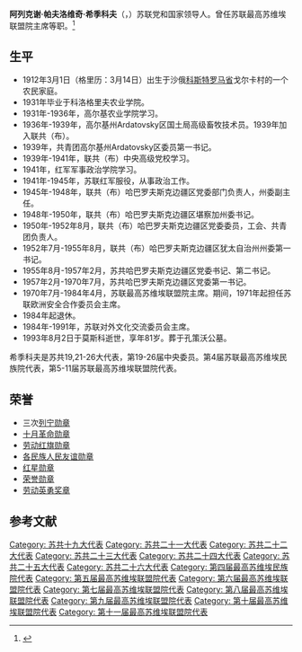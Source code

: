 {{Infobox Officeholder
|name         = 阿列克谢·帕夫洛维奇·希季科夫
|image        = Alexey Shitikov (1982).jpg
|native_name  =Алексе́й Па́влович Ши́тиков
|office      = [[苏联最高苏维埃联盟院|苏联最高苏维埃联盟院]]主席
|term_start  = 1970年7月14日
|term_end    = 1984年4月11日
|predecessor = [[伊万·瓦西里耶维奇·斯皮里多诺夫|伊万·瓦西里耶维奇·斯皮里多诺夫]]
|successor   = [[列夫·尼古拉耶维奇·托尔库诺夫|列夫·尼古拉耶维奇·托尔库诺夫]]
|birth_date   = {{OldStyleDate|1912年|3月14日|3月1日}}
|birth_place  = {{flag|Russian Empire}}[[科斯特罗马省|科斯特罗马省]]戈尔卡村
|death_date   = {{death date and age|1993|8|2|1912|3|14|df=y}}
|death_place  = {{RUS}}[[莫斯科|莫斯科]]
|nationality  = {{flag|Russian Empire}}（1912-1917）<br>{{flag|Russian SFSR|1918}}（1918-1922）<br>{{URS}}（1922-1991）<br>{{RUS}}（1991-1993）
|party        = [[苏联共产党|苏联共产党]]
|profession   =
|awards={{{!}} style="background: transparent"
{{!}}{{列宁勋章}}{{!!}}{{列宁勋章}}{{!!}}{{列宁勋章}}{{!!}}{{十月革命勋章}}
{{!}}-
{{!}}{{劳动红旗勋章}}{{!!}}{{各族人民友谊勋章}}{{!!}}{{红星勋章}}{{!!}}{{苏联荣誉勋章}}
{{!}}-
{{!}}{{劳动英勇奖章}}
{{!}}}
}}
'''阿列克谢·帕夫洛维奇·希季科夫'''（{{lang-ru|'''Алексе́й Па́влович Ши́тиков'''}}，{{bd|1912年|3月1日（格里历：3月14日）|1993年|8月2日|}}）苏联党和国家领导人。曾任苏联最高苏维埃联盟院主席等职。<ref>{{Cite web|title=Справочник по истории Коммунистической партии и Советского Союза 1898 - 1991|url=http://knowbysight.info/ShSS/06391.asp}}</ref>

== 生平 ==
* 1912年3月1日（格里历：3月14日）出生于沙俄[[科斯特罗马省|科斯特罗马省]]戈尔卡村的一个农民家庭。
* 1931年毕业于科洛格里夫农业学院。
* 1931年-1936年，高尔基农业学院学习。
* 1936年-1939年，高尔基州Ardatovsky区国土局高级畜牧技术员。1939年加入联共（布）。
* 1939年，共青团高尔基州Ardatovsky区委员第一书记。
* 1939年-1941年，联共（布）中央高级党校学习。
* 1941年，红军军事政治学院学习。
* 1941年-1945年，苏联红军服役，从事政治工作。
* 1945年-1948年，联共（布）哈巴罗夫斯克边疆区党委部门负责人，州委副主任。
* 1948年-1950年，联共（布）哈巴罗夫斯克边疆区堪察加州委书记。
* 1950年-1952年8月，联共（布）哈巴罗夫斯克边疆区党委委员，工会、共青团负责人。
* 1952年7月-1955年8月，联共（布）哈巴罗夫斯克边疆区犹太自治州州委第一书记。
* 1955年8月-1957年2月，苏共哈巴罗夫斯克边疆区党委书记、第二书记。
* 1957年2月-1970年7月，苏共哈巴罗夫斯克边疆区党委第一书记。
* 1970年7月-1984年4月，苏联最高苏维埃联盟院主席。期间，1971年起担任苏联欧洲安全合作委员会主席。
* 1984年起退休。
* 1984年-1991年，苏联对外文化交流委员会主席。
* 1993年8月2日于莫斯科逝世，享年81岁。葬于孔策沃公墓。
希季科夫是苏共19,21-26大代表，第19-26届中央委员。第4届苏联最高苏维埃民族院代表，第5-11届苏联最高苏维埃联盟院代表。

== 荣誉 ==
* 三次[[列宁勋章|列宁勋章]]
* [[十月革命勋章|十月革命勋章]]
* [[劳动红旗勋章|劳动红旗勋章]]
* [[各民族人民友谊勋章|各民族人民友谊勋章]]
* [[红星勋章|红星勋章]]
* [[荣誉勋章_(苏联)|荣誉勋章]]
* [[劳动英勇奖章|劳动英勇奖章]]

== 参考文献 ==
{{Reflist}}

[[Category:_苏共十九大代表|Category: 苏共十九大代表]]
[[Category:_苏共二十一大代表|Category: 苏共二十一大代表]]
[[Category:_苏共二十二大代表|Category: 苏共二十二大代表]]
[[Category:_苏共二十三大代表|Category: 苏共二十三大代表]]
[[Category:_苏共二十四大代表|Category: 苏共二十四大代表]]
[[Category:_苏共二十五大代表|Category: 苏共二十五大代表]]
[[Category:_苏共二十六大代表|Category: 苏共二十六大代表]]
[[Category:_第四届最高苏维埃民族院代表|Category: 第四届最高苏维埃民族院代表]]
[[Category:_第五届最高苏维埃联盟院代表|Category: 第五届最高苏维埃联盟院代表]]
[[Category:_第六届最高苏维埃联盟院代表|Category: 第六届最高苏维埃联盟院代表]]
[[Category:_第七届最高苏维埃联盟院代表|Category: 第七届最高苏维埃联盟院代表]]
[[Category:_第八届最高苏维埃联盟院代表|Category: 第八届最高苏维埃联盟院代表]]
[[Category:_第九届最高苏维埃联盟院代表|Category: 第九届最高苏维埃联盟院代表]]
[[Category:_第十届最高苏维埃联盟院代表|Category: 第十届最高苏维埃联盟院代表]]
[[Category:_第十一届最高苏维埃联盟院代表|Category: 第十一届最高苏维埃联盟院代表]]